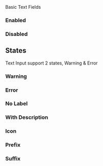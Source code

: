 
<Meta of={TextInput} />
<Title>Components/TextInput</Title>
<Subtitle>Basic Text Fields</Subtitle>

<Primary />
<Controls />

### Enabled

<Canvas of={TextInput.Enabled} />

### Disabled

<Canvas of={TextInput.Disabled} />

## States

Text Input support 2 states, Warning & Error

### Warning

<Canvas of={TextInput.Warning} />

### Error

<Canvas of={TextInput.Error} />

### No Label

<Canvas of={TextInput.NoLabel} />

### With Description

<Canvas of={TextInput.Description} />

### Icon

<Canvas of={TextInput.Icon} />

### Prefix

<Canvas of={TextInput.Prefix} />

### Suffix

<Canvas of={TextInput.Suffix} />
